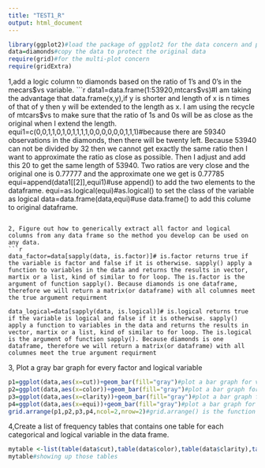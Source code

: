 ```yaml
---
title: "TEST1_R"
output: html_document
---
```

```r
library(ggplot2)#load the package of ggplot2 for the data concern and plot graphs
data=diamonds#copy the data to protect the original data 
require(grid)#for the multi-plot concern
require(gridExtra)
```

1,add a logic column to diamonds based on the ratio of 1's and 0's in the mecars$vs variable.
```r
data1=data.frame(1:53920,mtcars$vs)#I am taking the advantage that data.frame(x,y),if y is shorter and length of x is n times of that of y then y will be extended to the length as x. I am using the recycle of mtcars$vs to make sure that the ratio of 1s and 0s will be as close as the original when I extend the length. 
equi1=c(0,0,1,1,0,1,0,1,1,1,1,0,0,0,0,0,0,1,1,1)#because there are 59340 observations in the diamonds, then there will be twenty left. Because 53940 can not be divided by 32 then we cannot get exactly the same ratio then I want to approximate the ratio as close as possible. Then I adjust and add this 20 to get the same length of 53940. Two ratios are very close and the original one is 0.77777 and the approximate one we get is 0.77785 
equi=append(data1[[2]],equi1)#use append() to add the two elements to the dataframe.
equi=as.logical(equi)#as.logical() to set the class of the variable as logical
data=data.frame(data,equi)#use data.frame() to add this colume to original dataframe.
```

2, Figure out how to generically extract all factor and logical columns from any data frame so the method you develop can be used on any data.
```r
data_factor=data[sapply(data, is.factor)]# is.factor returns true if the variable is factor and false if it is otherwise. sapply() apply a function to variables in the data and returns the results in vector, martix or a list, kind of similar to for loop. The is.factor is the argument of function sapply(). Because diamonds is one dataframe, therefore we will return a matrix(or dataframe) with all columnes meet the true argument requirment

data_logical=data[sapply(data, is.logical)]# is.logical returns true if the variable is logical and false if it is otherwise. sapply() apply a function to variables in the data and returns the results in vector, martix or a list, kind of similar to for loop. The is.logical is the argument of function sapply(). Because diamonds is one dataframe, therefore we will return a matrix(or dataframe) with all columnes meet the true argument requirment

```

3, Plot a gray bar graph for every factor and logical variable
```r
p1=ggplot(data,aes(x=cut))+geom_bar(fill="gray")#plot a bar graph for variable cut and we fill it with gray color
p2=ggplot(data,aes(x=color))+geom_bar(fill="gray")#plot a bar graph for variable color and we fill it with gray color
p3=ggplot(data,aes(x=clarity))+geom_bar(fill="gray")#plot a bar graph for variable clairty and we fill it with gray color
p4=ggplot(data,aes(x=equi))+geom_bar(fill="gray")#plot a bar graph for variable equi and we fill it with gray color
grid.arrange(p1,p2,p3,p4,ncol=2,nrow=2)#grid.arrange() is the function for multi plot. We plot the p1,p2,p3,p4(we have got from above) in one picture and we arrange a 2*2 plot for those four graphs.
```

4,Create a list of frequency tables that contains one table for each categorical and logical variable in the data frame.
```r
mytable <-list(table(data$cut),table(data$color),table(data$clarity),table(data$equi))#table() is the function for frequency table and list() make a list of the content. Combine those two commends we will create a list of frequency tables
mytable#showing up those tables
```
